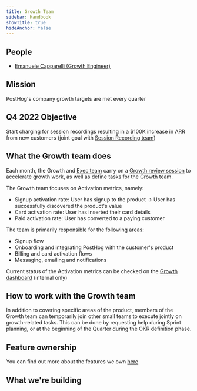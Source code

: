 ```yaml
---
title: Growth Team
sidebar: Handbook
showTitle: true
hideAnchor: false
---
```


## People

- [Emanuele Capparelli (Growth Engineer)](/handbook/company/team#emanuele-capparelli-growth-engineer)

## Mission

PostHog's company growth targets are met every quarter

## Q4 2022 Objective
Start charging for session recordings resulting in a $100K increase in ARR from new customers (joint goal with [Session Recording team](/handbook/small-teams/session-recording))

## What the Growth team does

Each month, the Growth and [Exec team](/handbook/small-teams/exec) carry on a [Growth review session](/handbook/growth/growth-engineering/growth-sessions) to accelerate growth work, as well as define tasks for the Growth team.

The Growth team focuses on Activation metrics, namely:

- Signup activation rate: User has signup to the product -> User has successfully discovered the product's value
- Card activation rate: User has inserted their card details
- Paid activation rate: User has converted to a paying customer

The team is primarily responsible for the following areas:

- Signup flow
- Onboarding and integrating PostHog with the customer's product
- Billing and card activation flows
- Messaging, emailing and notifications

Current status of the Activation metrics can be checked on the [Growth dashboard](https://app.posthog.com/dashboard/54139) (internal only)

## How to work with the Growth team

In addition to covering specific areas of the product, members of the Growth team can temporarily join other small teams to execute jointly on growth-related tasks.
This can be done by requesting help during Sprint planning, or at the beginning of the Quarter during the OKR definition phase.

## Feature ownership
You can find out more about the features we own [here](/handbook/engineering/feature-ownership)

## What we're building

<TeamRoadmap />